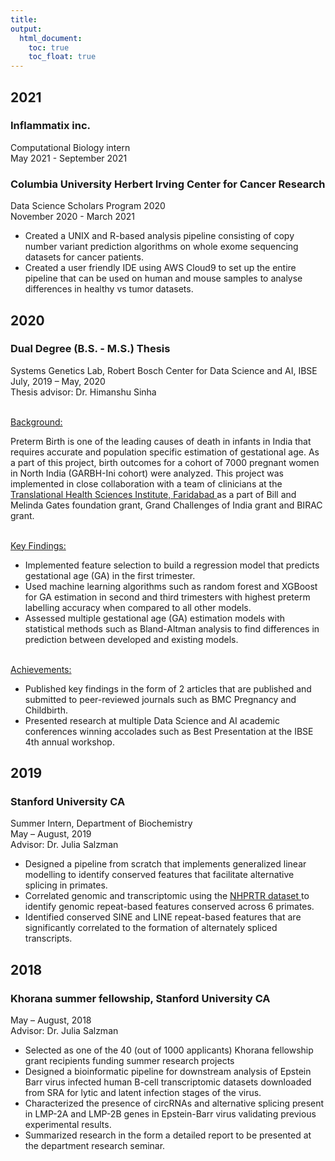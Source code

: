 ```yaml
---
title: 
output: 
  html_document:
    toc: true
    toc_float: true
---
```

## 2021

### Inflammatix inc.
Computational Biology intern 
<br> May 2021 - September 2021


### Columbia University Herbert Irving Center for Cancer Research
Data Science Scholars Program 2020
<br> November 2020 - March 2021 

* Created a UNIX and R-based analysis pipeline consisting of copy number variant prediction algorithms on whole exome sequencing datasets for cancer patients.
* Created a user friendly IDE using AWS Cloud9 to set up the entire pipeline that can be used on human and mouse samples to analyse differences in healthy vs tumor datasets.

## 2020 
### Dual Degree (B.S. - M.S.) Thesis 
Systems Genetics Lab, Robert Bosch Center for Data Science and AI, IBSE
<br> July, 2019 – May, 2020
<br> Thesis advisor: Dr. Himanshu Sinha	

<br> <u> Background: </u>

Preterm Birth is one of the leading causes of death in infants in India that requires accurate and population specific estimation of gestational age. As a part of this project, birth outcomes for a cohort of 7000 pregnant women in North India (GARBH-Ini cohort) were analyzed. This project was implemented in close collaboration with a team of clinicians at the <a href = "https://thsti.res.in/newthsti/"> Translational Health Sciences Institute, Faridabad </a> as a part of Bill and Melinda Gates foundation grant, Grand Challenges of India grant and BIRAC grant.

<br> <u> Key Findings: </u> 

* Implemented feature selection to build a regression model that predicts gestational age (GA) in the first trimester.
* Used machine learning algorithms such as random forest and XGBoost for GA estimation in second and third trimesters with highest preterm labelling accuracy when compared to all other models.
* Assessed multiple gestational age (GA) estimation models with statistical methods such as Bland-Altman analysis to find differences in prediction between developed and existing models.

<br> <u> Achievements: </u>

* Published key findings in the form of 2 articles that are published and submitted to peer-reviewed journals such as BMC Pregnancy and Childbirth.
* Presented research at multiple Data Science and AI academic conferences winning accolades such as Best Presentation at the IBSE 4th annual workshop.

## 2019
### Stanford University CA
Summer Intern, Department of Biochemistry	
May – August, 2019
<br>Advisor: Dr. Julia Salzman

*	Designed a pipeline from scratch that implements generalized linear modelling to identify conserved features that facilitate alternative splicing in primates. 
*	Correlated genomic and transcriptomic using the <a href = "http://www.nhprtr.org"> NHPRTR dataset </a> to identify genomic repeat-based features conserved across 6 primates. 
*	Identified conserved SINE and LINE repeat-based features that are significantly correlated to the formation of alternately spliced transcripts.

## 2018
### Khorana summer fellowship, Stanford University CA
May – August, 2018
<br>Advisor: Dr. Julia Salzman

*	Selected as one of the 40 (out of 1000 applicants) Khorana fellowship grant recipients funding summer research projects  
*	Designed a bioinformatic pipeline for downstream analysis of Epstein Barr virus infected human B-cell transcriptomic datasets downloaded from SRA for lytic and latent infection stages of the virus.
*	Characterized the presence of circRNAs and alternative splicing present in LMP-2A and LMP-2B genes in Epstein-Barr virus validating previous experimental results.
*	Summarized research in the form a detailed report to be presented at the department research seminar.

